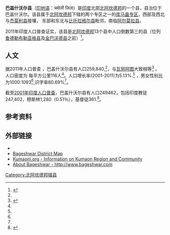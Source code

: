 {{coord|29.85|N|79.77|E|region:NP-GA_type:adm2nd_source:dewiki|display=title}}

{{Infobox settlement
| name                    = 巴盖什沃尔县
| native_name             = पौड़ी गढ़वाल
| native_name_lang        = hi
| other_name              = 
| nickname                = 
| settlement_type         = 县
| image_skyline           = 
| image_alt               = 
| image_caption           = 

| pushpin_label_position  = right
|

| subdivision_type        =国家
| subdivision_name        = {{flag|India}}
| subdivision_type1       = [[States_and_territories_of_India|邦]]
| subdivision_name1       = [[北阿坎德邦|北阿坎德邦]]
| subdivision_type2       = 专区
| subdivision_name2       = [[Garhwal_division|库马盎专区]]
| established_title       = <!-- Established -->
| established_date        = 
| founder                 = 
| named_for               = 
| seat_type               = 首府
| seat                    = [[巴盖什沃尔|巴盖什沃尔]]
| government_type         = 
| governing_body          = 
| unit_pref               = Metric
| area_footnotes          =
| area_rank               = 
| area_total_km2          = 2302
| elevation_footnotes     = 
| elevation_m             = 
| population_total        = 249,462
| population_as_of        = 
| population_rank         = 
| population_density_km2  = 126
| population_demonym      = 
| population_footnotes    = 
| demographics_type1      = 语言
| demographics1_title1    = 官方
| demographics1_info1     = [[Hindi_language|印地语]]
| timezone1               = [[Indian_Standard_Time|IST]]
| utc_offset1             = +5:30
| postal_code_type        = <!-- [[Postal_Index_Number|PIN]] -->
| postal_code             = 
| registration_plate      = 
| website                 = {{URL|champawat.nic.in}}
| footnotes               = 
}}

'''巴盖什沃尔县'''（[[印地语|印地语]]：चमोली ज़िला）是[[印度|印度]]北部[[北阿坎德邦|北阿坎德邦]]的一个县，县治位于巴盖什沃尔。该县属于[[北阿坎德邦|北阿坎德邦]]下辖的两个专区之一的[[库马盎专区|库马盎专区]]，西部及西北与[[杰莫利县|杰莫利县]]接壤，
东部和东北与[[比托拉格尔县|比托拉格尔县]]毗邻，南临[[阿尔莫拉县|阿尔莫拉县]]。

2011年印度人口普查证实，该县是[[北阿坎德邦|北阿坎德邦]]13个县中人口倒数第三的县（位列[[鲁德勒布勒亚格县|鲁德勒布勒亚格县]]及[[金巴沃德县|金巴沃德县]]之前）<ref name="districtcensus">{{cite web | url = http://www.census2011.co.in/district.php | title = District Census 2011 | accessdate = 2011-09-30 | year = 2011 | publisher = Census2011.co.in | archive-date = 2011-06-11 | archive-url = https://web.archive.org/web/20110611224943/http://www.census2011.co.in/district.php | dead-url = no }}</ref>。
==人文==
据2011年人口普查 ，巴盖什沃尔县有人口259,840,<ref name="districtcensus"/>，与[[瓦努阿图|瓦努阿图]]大致相等<ref name="cia">{{cite web | author = US Directorate of Intelligence | title = Country Comparison:Population | url = https://www.cia.gov/library/publications/the-world-factbook/rankorder/2119rank.html | accessdate = 2011-10-01 | quote = Vanuatu 224,564 July 2011 est. | archive-date = 2011-09-27 | archive-url = https://web.archive.org/web/20110927165947/https://www.cia.gov/library/publications/the-world-factbook/rankorder/2119rank.html | dead-url = no }}</ref> 。 人口密度为 每平方公里116人<ref name=districtcensus/>。人口增长率(2001-2011)为5.13%.<ref name=districtcensus/> ，男女性别比为1000:1093<ref name=districtcensus/>,识字率80.69%<ref name=districtcensus/>。 


截至[[2001年印度人口普查|2001年印度人口普查]]，巴盖什沃尔县有人口249462，包括印度教徒247,402，穆斯林1,280（0.51％），基督徒361.<ref>{{cite web | url = http://india.gov.in/knowindia/districts/andhra1.php?stateid=UA | title = Uttarakhand - Districts of India: Know India | publisher = National Portal of India | accessdate = 2009-04-04 | archiveurl = https://web.archive.org/web/20090219225233/http://india.gov.in/knowindia/districts/andhra1.php?stateid=UA | archivedate = 2009年2月19日 | deadurl = no }}</ref>。

==参考资料==
{{reflist}}

==外部链接==
* {{Official website|http://bageshwar.nic.in}}
* [https://web.archive.org/web/20110713024919/http://www.indiamapatlas.com/uttarakhand/roads/bageshwar.html Bageshwar District Map]
* [https://web.archive.org/web/20110404102725/http://www.kumaoni.org/ Kumaoni.org - Information on Kumaon Region and Community]
* [http://www.bageshwar.com About Bageshwar - http://www.bageshwar.com] {{Wayback|url=http://www.bageshwar.com/ |date=20160415193215 }}

[[Category:北阿坎德邦辖县|Category:北阿坎德邦辖县]]